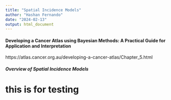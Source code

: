 ```yaml
---
title: "Spatial Incidence Models"
author: "Hashan Fernando"
date: "2024-02-13"
output: html_document
---
```



#### Developing a Cancer Atlas using Bayesian Methods: A Practical Guide for Application and Interpretation

https://atlas.cancer.org.au/developing-a-cancer-atlas/Chapter_5.html

##### Overview of Spatial Incidence Models
# this is for testing
```r

```

